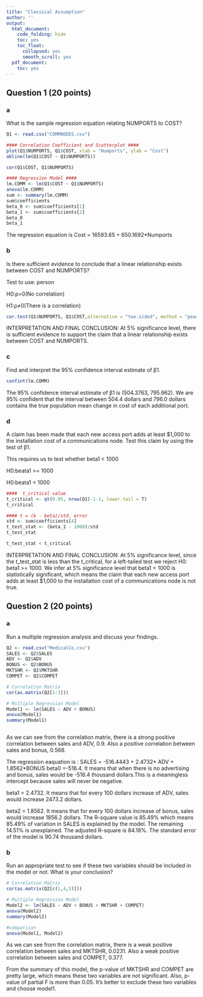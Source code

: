```yaml
---
title: "Classical Assumption"
author: ''
output:
  html_document:
    code_folding: hide
    toc: yes
    toc_float:
      collapsed: yes
      smooth_scroll: yes
  pdf_document:
    toc: yes
---
```


## Question 1 (20 points)
### a
What is the sample regression equation relating NUMPORTS to COST?

```r
Q1 <- read.csv("COMMNODES.csv")

#### Correlation Coefficient and Scatterplot ####
plot(Q1$NUMPORTS, Q1$COST, xlab = "Numports", ylab = "Cost")
abline(lm(Q1$COST ~ Q1$NUMPORTS))

cor(Q1$COST, Q1$NUMPORTS)

#### Regression Model ####
lm.COMM <- lm(Q1$COST ~ Q1$NUMPORTS)
anova(lm.COMM)
sum <- summary(lm.COMM)
sum$coefficients
beta_0 <- sum$coefficients[1]
beta_1 <- sum$coefficients[2]
beta_0
beta_1
```

The regression equation is Cost = 16593.65 + 650.1692*Numports

### b 
Is there sufficient evidence to conclude that a linear relationship exists between COST and NUMPORTS?

Test to use: person

H0:ρ=0(No correlation)

H1:ρ≠0(There is a correlation)
```r
cor.test(Q1$NUMPORTS, Q1$COST,alternative = "two.sided", method = "pearson")
```
INTERPRETATION AND FINAL CONCLUSION: At 5% significance level, there is sufficient evidence to support the claim that a linear relationship exists between COST and NUMPORTS.

### c 
Find and interpret the 95% confidence interval estimate of β1.
```r
confint(lm.COMM)
```
The 95% confidence interval estimate of β1 is (504.3763, 795.962). We are 95% confident that the interval between 504.4 dollars and 796.0 dollars contains the true population mean change in cost of each additional port.

### d
A claim has been made that each new access port adds at least $1,000 to the installation cost of a communications node. Test this claim by using the test of β1.

This requires us to test whether beta1 < 1000

H0:beata1 >= 1000

H0:beata1 < 1000
```r
####  t_critical value
t_critical <- qt(0.05, nrow(Q1)-1-1, lower.tail = T)
t_critical

#### t = (b - beta)/std. error
std <- sum$coefficients[4]
t_test_stat <- (beta_1 - 1000)/std
t_test_stat

t_test_stat < t_critical
```
INTERPRETATION AND FINAL CONCLUSION: At 5% significance level, since the t_test_stat is less than the t_critical, for a left-tailed test we reject H0: beta1 >= 1000. We infer at 5% significance level that beta1 < 1000 is statistically significant, which means the claim that each new access port adds at least $1,000 to the installation cost of a communications node is not true.

## Question 2 (20 points)

### a
Run a multiple regression analysis and discuss your findings.
```r
Q2 <- read.csv("MedicalCo.csv")
SALES <- Q2$SALES
ADV <- Q2$ADV
BONUS <- Q2$BONUS
MKTSHR <- Q2$MKTSHR
COMPET <- Q2$COMPET

# Correlation Matrix
cor(as.matrix(Q2[1:3]))

# Multiple Regression Model
Model1 <- lm(SALES ~ ADV + BONUS)
anova(Model1)
summary(Model1)



```
As we can see from the correlation matrix, there is a strong positive correlation between sales and ADV, 0.9.
Also a positive correlation between sales and bonus, 0.568.

The regression eaquation is : SALES = -516.4443 + 2.4732* ADV + 1.8562*BONUS
beta0 =-516.4. It means that when there is no advertising and bonus, sales would be -516.4 thousand dollars.This is a meaningless intercept because sales will never be negative.

beta1 = 2.4732. It means that for every 100 dollars increase of ADV, sales would increase 2473.2 dollars.

beta2 = 1.8562. It means that for every 100 dollars increase of bonus, sales would increase 1856.2 dollars.
The R-square value is 85.49% which means 85.49% of variation in SALES is explained by the model. The remaining 14.51% is unexplained. The adjusted R-square is 84.18%. The standard error of the model is 90.74 thousand dollars.



### b
Run an appropriate test to see if these two variables should be included in the model or not. What is your conclusion?
```r
# Correlation Matrix
cor(as.matrix(Q2[c(1,4,5)]))

# Multiple Regression Model
Model2 <- lm(SALES ~ ADV + BONUS + MKTSHR + COMPET)
anova(Model2)
summary(Model2)

#comparison
anova(Model1, Model2)
```
As we can see from the correlation matrix, there is a weak positive correlation between sales and MKTSHR, 0.0231.
Also a weak positive correlation between sales and COMPET, 0.377.

From the summary of this model, the p-value of MKTSHR and COMPET are pretty large, which means these two variables are not significant. Also, p-value of partial F is more than 0.05.
It's better to exclude these two variables and choose model1.





